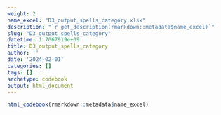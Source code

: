 ```yaml
---
weight: 2
name_excel: "D3_output_spells_category.xlsx"
description: "`r get_description(rmarkdown::metadata$name_excel)`"
slug: "D3_output_spells_category"
datetime: 1.7067919e+09
title: D3_output_spells_category
author: ''
date: '2024-02-01'
categories: []
tags: []
archetype: codebook
output: html_document
---
```


```r
html_codebook(rmarkdown::metadata$name_excel)
```
